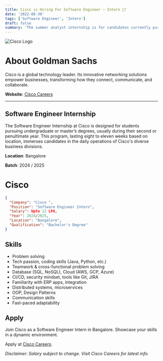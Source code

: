 ```yaml
---
title: Cisco is Hiring For Software Engineer – Intern 🤩!
date: '2022-08-30'
tags: ['Software Engineer', 'Intern']
draft: false
summary: 'The summer analyst internship is for candidates currently pursuing an undergraduate/master’s degree and is usually undertaken during the second...'
---
```

![Cisco Logo](https://4to5jack.com/wp-content/uploads/2020/02/cisco-featured2-1-750x400.jpg)


# About Goldman Sachs
Cisco is a global technology leader. Its innovative networking solutions empower businesses, transforming how they connect, communicate, and collaborate.

**Website**: [Cisco Careers](https://jobs.cisco.com/jobs/ProjectDetail/Software-Engineer-Internal-Applications-Intern-India-UHR/1404509)


---

## Software Engineer Internship
The Software Engineer Internship at Cisco is designed for students pursuing undergraduate or master’s degrees, usually during their second or penultimate year. This program, lasting eight to eleven weeks based on location, immerses candidates in the daily operations of Cisco's diverse business divisions.

**Location**: Bangalore

**Batch**: 2024 / 2025
# Cisco
```json
{
  "Company": "Cisco ",
  "Position": "Software Engineer Intern",
  "Salary": Upto 12 LPA,
  "Year": 2024/2025,
  "Location": "Bangalore",
  "Qualification": "Bachelor's Degree"
}
```

## Skills

- Problem solving
- Tech passion, coding skills (Java, Python, etc.)
- Teamwork & cross-functional problem solving
- Database (SQL, NoSQL), Cloud (AWS, GCP, Azure)
- CI/CD, security mindset, tools like Git, JIRA
- Familiarity with ERP apps, integration
- Distributed systems, microservices
- OOP, Design Patterns
- Communication skills
- Fast-paced adaptability

## Apply

Join Cisco as a Software Engineer Intern in Bangalore. Showcase your skills in a dynamic environment.

Apply at [Cisco Careers](https://jobs.cisco.com/jobs/ProjectDetail/Software-Engineer-Internal-Applications-Intern-India-UHR/1404509).

*Disclaimer: Salary subject to change. Visit Cisco Careers for latest info.*